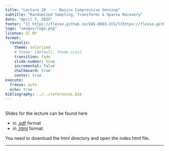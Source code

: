 ```yaml
---
title: "Lecture 20  --- Basics Compressive Sensing"
subtitle: "Randomized Sampling, Transforms & Sparse Recovery"
date: "April 7, 2025"
footer: "[🔗 https://flexie.github.io/EAS-8803-CCS/](https://flexie.github.io/EAS-8803-CCS/)"
logo: "images/logo.png"
license: CC BY
format: 
  revealjs:
    theme: solarized
    # theme: [default, theme.scss]
    transition: fade
    slide-number: true
    incremental: false 
    chalkboard: true
    center: true
execute:
  freeze: auto
  echo: true
bibliography: ../../references.bib
---
```



## 

Slides for the lecture can be found here

- in [.pdf](https://www.dropbox.com/scl/fi/zc9l8wspjhns9tk7li7v6/20-Lecture.pdf?rlkey=afqx5pm0a4i9g8rb92bf1ydwh&st=h7mk7cjr&dl=0) format
 - in [.html](https://www.dropbox.com/scl/fo/qz3tln4crfgdwyxst4hsu/APl717Bi6OU-s0dq1Gm3-ug?rlkey=646xbh1vs6o6ry1ff8c7n408e&st=qm5bkh3w&dl=0) format. 
 
You need to download the html directory and open the index.html file.

***